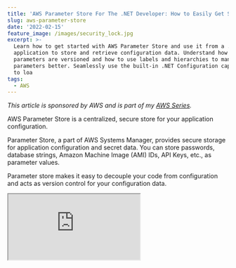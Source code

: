 ```yaml
---
title: 'AWS Parameter Store For The .NET Developer: How to Easily Get Started'
slug: aws-parameter-store
date: '2022-02-15'
feature_image: /images/security_lock.jpg
excerpt: >-
  Learn how to get started with AWS Parameter Store and use it from a .NET
  application to store and retrieve configuration data. Understand how
  parameters are versioned and how to use labels and hierarchies to manage
  parameters better. Seamlessly use the built-in .NET Configuration capabilities
  to loa
tags:
  - AWS
---
```

_This article is sponsored by AWS and is part of my [AWS Series](/tag/aws/)._

AWS Parameter Store is a centralized, secure store for your application configuration.

Parameter Store, a part of AWS Systems Manager, provides secure storage for application configuration and secret data. You can store passwords, database strings, Amazon Machine Image (AMI) IDs, API Keys, etc., as parameter values.

Parameter store makes it easy to decouple your code from configuration and acts as version control for your configuration data.

<iframe src="https://www.youtube.com/embed/eRtBIAx7sJc" />

In this post, let's learn how to use AWS Parameter Store when building .NET applications. We will explore some of the common features that are useful when creating .NET applications.

## Getting Started With Parameter Store

To start exploring the Parameter Store features, you need access to an AWS account. I use the [AWS Free Tier](https://aws.amazon.com/free/) to learn and play around with different services.

### Adding Parameter

To add a new parameter in Parameter Store, navigate to _AWS Systems Manager → Parameter Store → Create Parameter._

It prompts a new dialog to enter the parameter name, description, type, and value. You can also configure Advanced properties, which we will skip for now.

![Create a new parameter in Parameter Store](/images/aws-parameter-store-create-parameter.jpg)

We can use this new parameter from our .NET application.

### Using Parameter

To use the parameter from a .NET application, we need to add the [AWSSDK.SimpleSystemsManagement](https://www.nuget.org/packages/AWSSDK.SimpleSystemsManagement/) Nuget package. The `AmazonSimpleSystemsManagementClient` from the package connects to the Parameter Store.

The below code uses `BasicCredentials` to connect and authenticate with the AWS account.

```csharp
var credentials = new BasicAWSCredentials("<ACCESS_KEY>", "<SECRET>");
var client = new AmazonSimpleSystemsManagementClient(
            credentials, RegionEndpoint.APSoutheast2);

var request = new GetParameterRequest()
{
    Name = "weather-forecast-count"
};
var result = await client.GetParameterAsync(request);

```

The `GetParameterAsync` method retrieves the parameter from the store.

### IAM Policies

The credentials (Access Key and Secret) must have access to the Parameter store. We can create a new user under IAM and assign it the relevant policies.

The [below policy](https://docs.aws.amazon.com/systems-manager/latest/userguide/sysman-paramstore-access.html) provides access to all parameters that start with ‘_weather-_’ under the specified account number.

```csharp
{
    "Version": "2012-10-17",
    "Statement": [
        {
            "Effect": "Allow",
            "Action": [
                "ssm:PutParameter",
                "ssm:DeleteParameter",
                "ssm:GetParameterHistory",
                "ssm:GetParametersByPath",
                "ssm:GetParameters",
                "ssm:GetParameter",
                "ssm:DeleteParameters"
            ],
            "Resource": "arn:aws:ssm:ap-southeast-2:<ACCOUNT NUMBER>:parameter/weather-*"
        },
        {
            "Effect": "Allow",
            "Action": "",
            "Resource": "*"
        }
    ]
}

```

Use the _AccessKey_ and _Secret_ for the new user account to connect to the Parameter Store. If you run the code, you can get back the parameter value of 5 and use it from the application.

## Parameter Types

Parameter Store supports three types of parameters.

-   **String →** Any block of text
-   **StringList →** comma-separated list of values (e.g., Cities → _Brisbane, Trivandrum, Sydney_)
-   **SecureString →** any sensitive data that needs to be stored. The value is automatically encrypted using an [AWS KMS Key](https://aws.amazon.com/kms/). You can select a specific KMS key or use the default auto-created one.

![SecureString Parameter Store Type uses KMS to encrypt the value](/images/aws-parameter-store-parameter-types.jpg)

When using a parameter store variable of type SecureString, make sure to set the `WithDecryption` property on the `GetParameterRequest` instance to true to decrypt the parameter value automatically.

```csharp
var request = new GetParameterRequest()
{
    Name = "weather-forecast-apiKey",
    WithDecryption = true,
};

```

## Versions & Labels & Hierarchies

Parameter Store supports versioning, assigning specific labels (friendly name identifiers) to parameters. It also helps organizing the values in hierarchies instead of a flat list. Let’s explore each one of these.

**Versions**

Every time a parameter value is updated, it creates a new version and saves the old one as part of the history. By default, when asking for the value by specifying only the name, it will return the latest version.

Below are 3 version histories of the `weather-forecast-count` property.

![A new version is created any time a parameter is updated.](/images/aws-parameter-store-parameter-version.jpg)

To get a specific version from the parameter store, we need to append “:version number” along with the parameter name. The below will return the first version of the parameter, where the value is 5 in this case.

```csharp
var request = new GetParameterRequest()
{
    Name = $"weather-forecast-count:1",
    WithDecryption = true,
};

```

**Labels**

Working with version numbers can be confusing if you want to tag versions to specific environments, regions or other groups of your choice. Labels solve this problem since they give a user-defined alias for the different versions. Labels make it easier to manage different versions of the parameter.

![Assign label to a version of the store varaible](/images/aws-parameter-store-parameter-labels.jpg)

Version 3 of the variable `weather-forecast-count` is assigned the label _prod._ Very similar to versions, use the label name instead of the version number as part of the request to retrieve the value.

```csharp
var request = new GetParameterRequest()
{
    Name = $"weather-forecast-count:prod",
    WithDecryption = true,
};

```

**Hierarchies**

Using parameter hierarchies helps better manage parameters. It enables to quickly group parameters based on different hierarchies like _Environment, Application, Server Type_, etc.

_A hierarchy is a parameter name that includes the path separated by forward slashes (/)._

For e.g. If we want to separate out the parameters for _weather-forecast_ app for different environments we could use - _/test/weather-forecast/count_ and _/prod/weather-forecast/count._ The two parameters can hold different values as required for the environment.

To see all the values for a specific hierarchy, you can use the `GetParametersByPathAsync` and pass it `GetParametersByPathRequest`.

```csharp
var allParameters = await client.GetParametersByPathAsync(new GetParametersByPathRequest()
{
    Path = "/test/weather-forecast"
});

```

For this to work, make sure the User has the appropriate IAM policies to access all the parameters in that hierarchy. Typically you would have different users for each environment and give access only to relevant parameters in that environment.

## Don’t Reinvent Configuration!

We’ve been using the `AmazonSimpleSystemsManagementClient` class to retrieve the configuration values from the Parameter Store. We could inject this in, wrap around another layer or interface, etc., but our application is still tightly coupled with Parameter Store for its configuration.

To run the application in any environment (local dev, test, prod) needs a Parameter Store set up and populated with the appropriate keys. It also becomes a problem when we have to run tests and control some of these configuration values.

.NET has built-in Configuration capabilities, which most likely you would have used already - If you have used app settings file, environment variables, etc.

<iframe src="https://www.youtube.com/embed/5GlgHV_12-k" />

AWS Parameter Store can be added as a [Configuration Provider](https://docs.microsoft.com/en-us/dotnet/core/extensions/configuration-providers?WT.mc_id=AZ-MVP-5003875) at application Startup. We need to add the Nuget package, [Amazon.Extensions.Configuration.SystemsManager](https://www.nuget.org/packages/Amazon.Extensions.Configuration.SystemsManager/). Using this package, add a new Configuration Provider as below.

```csharp
builder.Configuration.AddSystemsManager(source =>
{
    source.Path = "/test";
    source.Optional = true;
    source.ReloadAfter = TimeSpan.FromSeconds(30);
    source.AwsOptions = new Amazon.Extensions.NETCore.Setup.AWSOptions()
    {
        Credentials = new BasicAWSCredentials("", ""),
        Region = RegionEndpoint.APSoutheast2,

    };
});

```

The above code looks for all the parameter keys under the ‘_/test_’ hierarchy and makes them available as part of the Configuration object. Since the source is marked optional, it will continue application startup even if it cannot connect to the Parameter Store.

The code also sets the configuration to be automatically reloaded every 30 seconds. (choose a more extensive duration based on your application needs and avoid too many calls to Parameter Store).

<iframe src="https://www.youtube.com/embed/SizJCLcjbOA" />

Using Options Pattern, we can inject the configuration values into our controllers. The below code registers the `WeatherForecastOptions` and injects it into the controller using `IOptionsSnapshot`.

```csharp
builder.Services
     .Configure<WeatherForecastOptions>(
        builder.Configuration.GetSection(WeatherForecastOptions.SectionName));

/ Options class to hold the configuration
public class WeatherForecastOptions
{
    public static string SectionName = "weather-forecast";
    public int Count { get; set; }
    public string Cities { get; set; }
}

public WeatherForecastController(
            IOptionsSnapshot<WeatherForecastOptions> weatherOptions,
            ILogger<WeatherForecastController> logger) { ... }

```

Since the configuration is now bound to the .NET Configuration, its values can come from any of the registered sources - including appsetting.json, environment variables, [Secret Manager](https://www.youtube.com/watch?v=PkLLP2tcd28), etc.

For local development environments, tests where you don’t require the parameters in AWS Parameter Store, you can keep it in your app settings file or other locally available sources.

Have a great day!

_Photo by [Towfiqu barbhuiya](https://unsplash.com/@towfiqu999999?utm_source=unsplash&utm_medium=referral&utm_content=creditCopyText) on [Unsplash](https://unsplash.com/s/photos/security?utm_source=unsplash&utm_medium=referral&utm_content=creditCopyText)_
